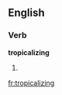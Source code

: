 
==English==

===Verb===
'''tropicalizing'''

# {{present participle of|[[tropicalize]]}}

[[fr:tropicalizing]]